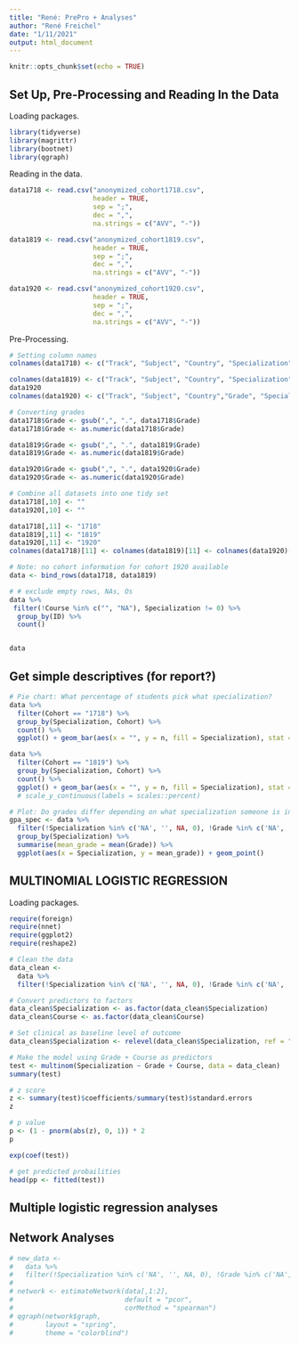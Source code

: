 ```yaml
---
title: "René: PrePro + Analyses"
author: "René Freichel"
date: "1/11/2021"
output: html_document
---
```


```r
knitr::opts_chunk$set(echo = TRUE)
```

## Set Up, Pre-Processing and Reading In the Data

Loading packages.
```r
library(tidyverse)
library(magrittr)
library(bootnet)
library(qgraph)
```


Reading in the data.
```r
data1718 <- read.csv("anonymized_cohort1718.csv",
                     header = TRUE,
                     sep = ";",
                     dec = ",",
                     na.strings = c("AVV", "-"))

data1819 <- read.csv("anonymized_cohort1819.csv",
                     header = TRUE,
                     sep = ";",
                     dec = ",",
                     na.strings = c("AVV", "-"))

data1920 <- read.csv("anonymized_cohort1920.csv",
                     header = TRUE,
                     sep = ";",
                     dec = ",",
                     na.strings = c("AVV", "-"))
```

Pre-Processing.
```r

# Setting column names 
colnames(data1718) <- c("Track", "Subject", "Country", "Specialization", "Grade", "Course", "CourseDesc", "Study Guide", "ID")

colnames(data1819) <- c("Track", "Subject", "Country", "Specialization", "Grade", "Course", "CourseDesc", "Study Guide",  "Rank", "ID")
data1920
colnames(data1920) <- c("Track", "Subject", "Country","Grade", "Specialization", "Course", "Study Guide", "Rank", "ID")

# Converting grades
data1718$Grade <- gsub(",", ".", data1718$Grade)
data1718$Grade <- as.numeric(data1718$Grade)

data1819$Grade <- gsub(",", ".", data1819$Grade)
data1819$Grade <- as.numeric(data1819$Grade)

data1920$Grade <- gsub(",", ".", data1920$Grade)
data1920$Grade <- as.numeric(data1920$Grade)

# Combine all datasets into one tidy set
data1718[,10] <- ""
data1920[,10] <- ""

data1718[,11] <- "1718"
data1819[,11] <- "1819"
data1920[,11] <- "1920"
colnames(data1718)[11] <- colnames(data1819)[11] <- colnames(data1920)[11] <- 'Cohort'

# Note: no cohort information for cohort 1920 available
data <- bind_rows(data1718, data1819)

# # exclude empty rows, NAs, Os
data %>% 
 filter(!Course %in% c("", "NA"), Specialization != 0) %>% 
  group_by(ID) %>% 
  count()


data
```

## Get simple descriptives (for report?)

```r
# Pie chart: What percentage of students pick what specialization?
data %>% 
  filter(Cohort == "1718") %>% 
  group_by(Specialization, Cohort) %>% 
  count() %>% 
  ggplot() + geom_bar(aes(x = "", y = n, fill = Specialization), stat = "identity") +  coord_polar("y", start=0)

data %>% 
  filter(Cohort == "1819") %>% 
  group_by(Specialization, Cohort) %>% 
  count() %>% 
  ggplot() + geom_bar(aes(x = "", y = n, fill = Specialization), stat = "identity") +  coord_polar("y", start=0) #+   
  # scale_y_continuous(labels = scales::percent)

# Plot: Do grades differ depending on what specialization someone is in?
gpa_spec <- data %>% 
  filter(!Specialization %in% c('NA', '', NA, 0), !Grade %in% c('NA', '', NA)) %>% 
  group_by(Specialization) %>% 
  summarise(mean_grade = mean(Grade)) %>% 
  ggplot(aes(x = Specialization, y = mean_grade)) + geom_point()
```

## MULTINOMIAL LOGISTIC REGRESSION 

Loading packages.
```r
require(foreign)
require(nnet)
require(ggplot2)
require(reshape2)
```


```r
# Clean the data
data_clean <-
  data %>% 
  filter(!Specialization %in% c('NA', '', NA, 0), !Grade %in% c('NA', '', NA), !Course %in% c('NA', '', NA))

# Convert predictors to factors
data_clean$Specialization <- as.factor(data_clean$Specialization)
data_clean$Course <- as.factor(data_clean$Course)

# Set clinical as baseline level of outcome
data_clean$Specialization <- relevel(data_clean$Specialization, ref = "Spec Klinische Psychologie") 

# Make the model using Grade + Course as predictors
test <- multinom(Specialization ~ Grade + Course, data = data_clean)
summary(test)

# z score
z <- summary(test)$coefficients/summary(test)$standard.errors
z

# p value
p <- (1 - pnorm(abs(z), 0, 1)) * 2
p

exp(coef(test))

# get predicted probailities
head(pp <- fitted(test))
```

## Multiple logistic regression analyses


## Network Analyses

```r
# new_data <-
#   data %>% 
#   filter(!Specialization %in% c('NA', '', NA, 0), !Grade %in% c('NA', '', NA))
# 
# network <- estimateNetwork(data[,1:2],
#                            default = "pcor",
#                            corMethod = "spearman")
# qgraph(network$graph,
#        layout = "spring",
#        theme = "colorblind")
```



